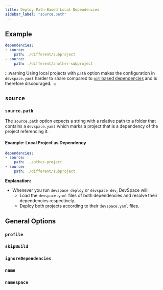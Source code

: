 ```yaml
---
title: Deploy Path-Based Local Dependencies
sidebar_label: "source.path"
---
```




## Example
```yaml
dependencies:
- source:
    path: ./different/subproject
- source:
    path: ./different/another-subproject
```

:::warning
Using local projects with `path` option makes the configuration in `devspace.yaml` harder to share compared to [`git` based dependencies](../../configuration/dependencies/git-repository.mdx) and is therefore discouraged.
:::

## `source`

### `source.path`
The `source.path` option expects a string with a relative path to a folder that contains a `devspace.yaml` which marks a project that is a dependency of the project referencing it.

#### Example: Local Project as Dependency
```yaml
dependencies:
- source:
    path: ../other-project
- source:
    path: ./different/subproject
```
**Explanation:**  
- Whenever you run `devspace deploy` or `devspace dev`, DevSpace will:
  - Load the `devspace.yaml` files of both dependencies and resolve their dependencies respectively.
  - Deploy both projects according to their `devspace.yaml` files.


## General Options

### `profile`

<FragmentDependencyProfile/>


### `skipBuild`

<FragmentDependencySkipBuild/>


### `ignoreDependencies`

<FragmentDependencyIgnoreDependencies/>


### `name`

<FragmentDependencyName/>


### `namespace`

<FragmentDependencyNamespace/>
